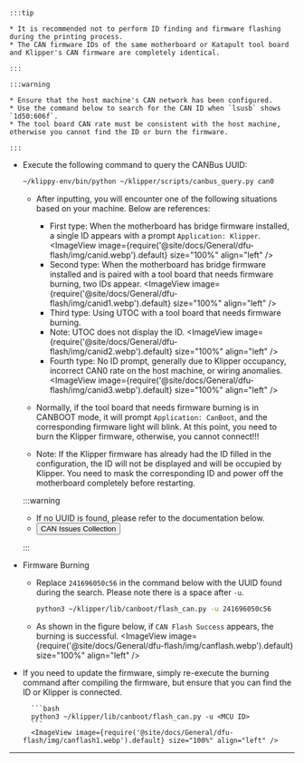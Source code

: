 





    :::tip

    * It is recommended not to perform ID finding and firmware flashing during the printing process.
    * The CAN firmware IDs of the same motherboard or Katapult tool board and Klipper's CAN firmware are completely identical.

    :::

    :::warning

    * Ensure that the host machine's CAN network has been configured.
    * Use the command below to search for the CAN ID when `lsusb` shows `1d50:606f`.
    * The tool board CAN rate must be consistent with the host machine, otherwise you cannot find the ID or burn the firmware.

    :::


* Execute the following command to query the CANBus UUID:

    ```bash
    ~/klippy-env/bin/python ~/klipper/scripts/canbus_query.py can0
    ```

    * After inputting, you will encounter one of the following situations based on your machine. Below are references:
        * First type: When the motherboard has bridge firmware installed, a single ID appears with a prompt `Application: Klipper`.
            <ImageView image={require('@site/docs/General/dfu-flash/img/canid.webp').default} size="100%" align="left" />
        * Second type: When the motherboard has bridge firmware installed and is paired with a tool board that needs firmware burning, two IDs appear.
            <ImageView image={require('@site/docs/General/dfu-flash/img/canid1.webp').default} size="100%" align="left" />
        * Third type: Using UTOC with a tool board that needs firmware burning.
        * Note: UTOC does not display the ID.
            <ImageView image={require('@site/docs/General/dfu-flash/img/canid2.webp').default} size="100%" align="left" />
        * Fourth type: No ID prompt, generally due to Klipper occupancy, incorrect CAN0 rate on the host machine, or wiring anomalies.
            <ImageView image={require('@site/docs/General/dfu-flash/img/canid3.webp').default} size="100%" align="left" />

    * Normally, if the tool board that needs firmware burning is in CANBOOT mode, it will prompt `Application: CanBoot`, and the corresponding firmware light will blink. At this point, you need to burn the Klipper firmware, otherwise, you cannot connect!!!
    * Note: If the Klipper firmware has already had the ID filled in the configuration, the ID will not be displayed and will be occupied by Klipper. You need to mask the corresponding ID and power off the motherboard completely before restarting.

    :::warning

    * If no UUID is found, please refer to the documentation below.
    * <Button variant="contained" disableElevation href="/docs/DebugDoc/faq/klipper_can">CAN Issues Collection</Button>

    :::

* Firmware Burning

    * Replace `241696050c56` in the command below with the UUID found during the search. Please note there is a space after `-u`.
        ```bash
        python3 ~/klipper/lib/canboot/flash_can.py -u 241696050c56
        ```

    * As shown in the figure below, if `CAN Flash Success` appears, the burning is successful.
        <ImageView image={require('@site/docs/General/dfu-flash/img/canflash.webp').default} size="100%" align="left" />  


* If you need to update the firmware, simply re-execute the burning command after compiling the firmware, but ensure that you can find the ID or Klipper is connected.

        ```bash
        python3 ~/klipper/lib/canboot/flash_can.py -u <MCU ID>
        ```
        <ImageView image={require('@site/docs/General/dfu-flash/img/canflash1.webp').default} size="100%" align="left" />  

---